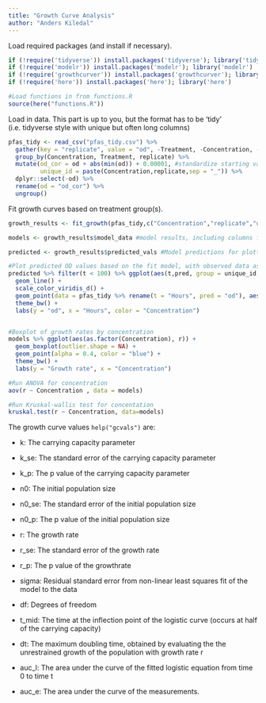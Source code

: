 ---
title: "Growth Curve Analysis"
author: "Anders Kiledal"
---

Load required packages (and install if necessary).

```{r}
if (!require('tidyverse')) install.packages('tidyverse'); library('tidyverse')
if (!require('modelr')) install.packages('modelr'); library('modelr')
if (!require('growthcurver')) install.packages('growthcurver'); library('growthcurver')
if (!require('here')) install.packages('here'); library('here')

#Load functions in from functions.R
source(here("functions.R"))
```

Load in data. This part is up to you, but the format has to be 'tidy' (i.e. tidyverse style with unique but often long columns)

```{r}
pfas_tidy <- read_csv("pfas_tidy.csv") %>% 
  gather(key = "replicate", value = "od", -Treatment, -Concentration, -Date, -Hours, -Time) %>% #Make the data frame longer 
  group_by(Concentration, Treatment, replicate) %>% 
  mutate(od_cor = od + abs(min(od)) + 0.00001, #standardize starting values and add very small pseudo-count to avoid zeros
         unique_id = paste(Concentration,replicate,sep = "_")) %>% 
  dplyr::select(-od) %>% 
  rename(od = "od_cor") %>% 
  ungroup()
```

Fit growth curves based on treatment group(s).

```{r}
growth_results <- fit_growth(pfas_tidy,c("Concentration","replicate","unique_id"), time_col = "Hours",bg_cor = "none")

models <- growth_results$model_data #model results, including columns for each of the growth curve values described below

predicted <- growth_results$predicted_vals #Model predictions for plotting

#Plot predicted OD values based on the fit model, with observed data as points
predicted %>% filter(t < 100) %>% ggplot(aes(t,pred, group = unique_id, color = as.factor(Concentration))) + 
  geom_line() +
  scale_color_viridis_d() +
  geom_point(data = pfas_tidy %>% rename(t = "Hours", pred = "od"), aes(t, pred, color = as.factor(Concentration)),inherit.aes = FALSE) +
  theme_bw() +
  labs(y = "od", x = "Hours", color = "Concentration")


#Boxplot of growth rates by concentration
models %>% ggplot(aes(as.factor(Concentration), r)) + 
  geom_boxplot(outlier.shape = NA) +
  geom_point(alpha = 0.4, color = "blue") +
  theme_bw() +
  labs(y = "Growth rate", x = "Concentration")

#Run ANOVA for concentration
aov(r ~ Concentration , data = models)

#Run Kruskal-wallis test for concentation
kruskal.test(r ~ Concentration, data=models)
```


The growth curve values `help("gcvals")` are:

-   k: The carrying capacity parameter

-   k\_se: The standard error of the carrying capacity parameter

-   k\_p: The p value of the carrying capacity parameter

-   n0: The initial population size

-   n0\_se: The standard error of the initial population size

-   n0\_p: The p value of the initial population size

-   r: The growth rate

-   r\_se: The standard error of the growth rate

-   r\_p: The p value of the growthrate

-   sigma: Residual standard error from non-linear least squares fit of the model to the data

-   df: Degrees of freedom

-   t\_mid: The time at the inflection point of the logistic curve (occurs at half of the carrying capacity)

-   dt: The maximum doubling time, obtained by evaluating the the unrestrained growth of the population with growth rate r

-   auc\_l: The area under the curve of the fitted logistic equation from time 0 to time t

-   auc\_e: The area under the curve of the measurements.


